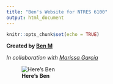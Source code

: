 ```yaml
---
title: "Ben's Website for NTRES 6100"
output: html_document
---
```


```r
knitr::opts_chunk$set(echo = TRUE)
```

**Created by [Ben M]("https://github.com/benmirin")**

*In collaboration with [Marissa Garcia]("")*

![**Here's Ben**](https://images.squarespace-cdn.com/content/v1/56495495e4b0102d9d9656a2/1466376771404-E8JHW146AN3HRN1VG03I/Berlin+Toucan?format=1000w)